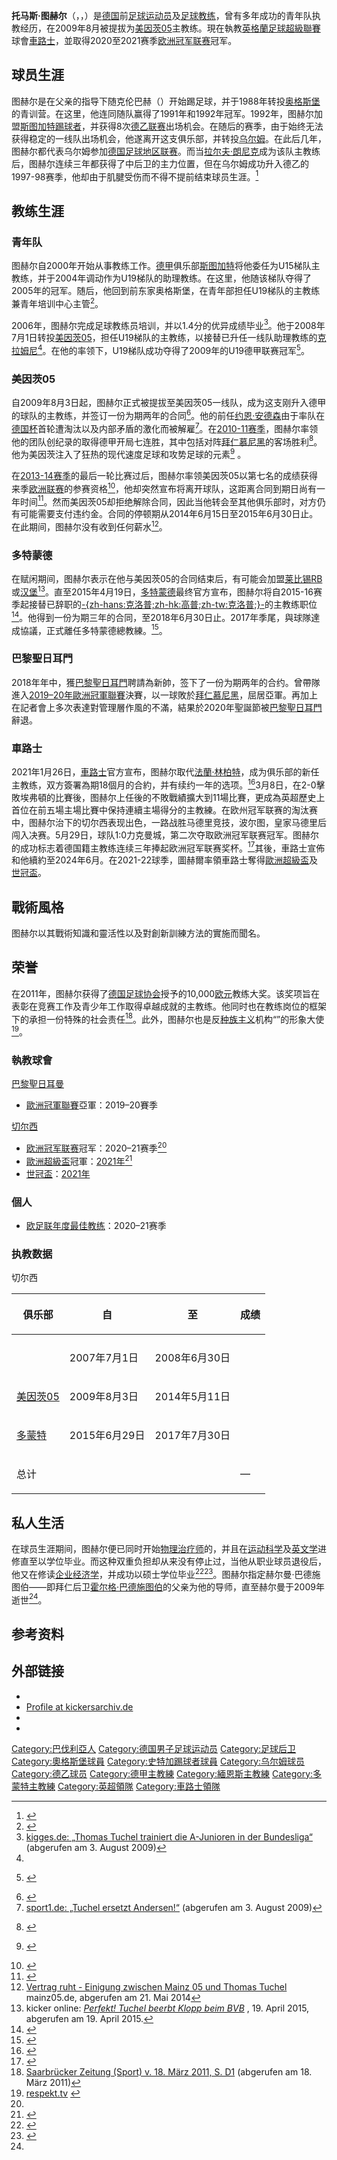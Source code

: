 {{noteTA
|G1=football|G2=uefa|G3=德甲
|1=zh-hans:托马斯; zh-hk:湯瑪士; zh-tw:托馬斯;
|2=zh-hans:图赫尔; zh-hk:杜曹; zh-tw:圖赫爾;
|3=zh-hans:霍尔格·巴德施图伯;zh-hk:霍爾加·畢斯杜巴;zh-tw:霍爾格·巴德施圖伯;
|4=zh-hans:巴德施图伯;zh-hk:畢斯杜巴;zh-tw:巴德施圖伯;
|5=zh-cn:克拉姆尼;zh-hk:基美尼;zh-tw:克拉姆尼;
|6=zh-hans:弗兰克·兰帕德;zh-hk:法蘭·林柏特;zh-tw:法蘭克·蘭帕德;
}}
{{Infobox football biography
| name = 托马斯·图赫尔<br />Thomas Tuchel
| image = 2019-07-17 SG Dynamo Dresden vs. Paris Saint-Germain by Sandro Halank–175.jpg
| fullname = {{lang|de|Thomas Tuchel}}
| birth_date = {{birth date and age|1973|8|29|df=y}}
| birth_place = {{FRG}}[[克伦巴赫_(巴伐利亚)|克伦巴赫]]
| height = {{height|m=1.92}}
| currentclub = [[車路士|車路士]]（領隊）
| position = [[後衛_(足球)|后卫]]
| youthyears1 = 1979–1988
| youthclubs1 = TSV克伦巴赫
| youthyears2 = 1988–1992
| youthclubs2 = [[奥格斯堡足球俱乐部|奥格斯堡]]
| years1 = 1992–1993
| clubs1 = [[斯图加特踢球者|斯图加特踢球者]]
| caps1  = 8
| goals1 = 0
| years2 = 1994–1998
| clubs2 = [[乌尔姆足球俱乐部|乌尔姆]]
| caps2  = 69
| goals2 = 3
| totalcaps = 77
| totalgoals = 3
| manageryears1 = 2007-2008
| managerclubs1 = {{link-en|奥格斯堡二队|FC Augsburg II}}
| manageryears2 = 2009–2014
| managerclubs2 = [[美因茨05|美因茨05]]
| manageryears3 =  2015–2017
| managerclubs3 =  [[多特蒙德足球俱乐部|多特蒙德]]
| manageryears4 =  2018–2020
| managerclubs4 =  [[巴黎聖日耳門|巴黎聖日耳門]]
| manageryears5 =  2021–
| managerclubs5 =  [[車路士|車路士]]
}}
'''托马斯·图赫尔'''（{{lang-de|'''Thomas Tuchel'''}}，{{IPA-de|ˈtʰoːmas  ˈtʊxəl}}，{{bd|1973年|8月29日|catIdx=Tuchel, Thomas}}）是[[德国|德国]]前[[足球员|足球运动员]]及[[足球教练|足球教练]]，曾有多年成功的青年队执教经历，在2009年8月被提拔为[[美因茨05|美因茨05]]主教练。現在執教[[英格蘭足球超級聯賽|英格蘭足球超級聯賽]]球會[[車路士|車路士]]，並取得2020至2021赛季[[欧洲冠军联赛|欧洲冠军联赛]]冠军。

==球员生涯==
图赫尔是在父亲的指导下随克伦巴赫（{{lang|de|TSV Krumbach}}）开始踢足球，并于1988年转投[[奥格斯堡足球俱乐部|奥格斯堡]]的青训营。在这里，他连同{{link-de|哈拉德·格弗赖特|Harald Gfreiter}}随队赢得了1991年和1992年{{link-de|德国青年俱乐部杯|DFB-Junioren-Vereinspokal}}冠军。1992年，图赫尔加盟[[斯图加特踢球者|斯图加特踢球者]]，并获得8次[[德乙联赛|德乙联赛]]出场机会。在随后的赛季，由于始终无法获得稳定的一线队出场机会，他遂离开这支{{link-de|德格洛赫|Degerloch}}俱乐部，并转投[[乌尔姆足球俱乐部|乌尔姆]]。在此后几年，图赫尔都代表乌尔姆参加[[德国足球地区联赛|德国足球地区联赛]]。而当[[拉尔夫·朗尼克|拉尔夫·朗尼克]]成为该队主教练后，图赫尔连续三年都获得了中后卫的主力位置，但在乌尔姆成功升入德乙的1997-98赛季，他却由于肌腱受伤而不得不提前结束球员生涯。<ref>{{cite web|title=Thomas Tuchel|url=http://www.kickersarchiv.de/pmwiki.php/Main/TuchelThomas|publisher=Das Kikersarchiv|accessdate=2015-06-01|archive-date=2021-01-08|archive-url=https://web.archive.org/web/20210108115717/http://www.kickersarchiv.de/pmwiki.php/Main/TuchelThomas|dead-url=no}}</ref>

==教练生涯==
===青年队===
图赫尔自2000年开始从事教练工作。[[德甲|德甲]]俱乐部[[斯图加特足球俱乐部|斯图加特]]将他委任为U15梯队主教练，并于2004年调动作为U19梯队的助理教练。在这里，他随该梯队夺得了2005年的{{link-de|U19德甲联赛|U-19-Bundesliga}}冠军。随后，他回到前东家奥格斯堡，在青年部担任U19梯队的主教练兼青年培训中心主管<ref>{{cite web | url = http://www.bild.de/sport/fussball/thomas-tuchel/mainz-hat-wieder-einen-juergen-klopp-9506552.bild.html | title = Mainz hat wieder einen Klopp | publisher = bild.de | date = 2009-08-25 | accessdate = 2013-12-25 | archive-date = 2013-12-26 | archive-url = https://web.archive.org/web/20131226164004/http://www.bild.de/sport/fussball/thomas-tuchel/mainz-hat-wieder-einen-juergen-klopp-9506552.bild.html | dead-url = no }}</ref>。

2006年，图赫尔完成足球教练员培训，并以1.4分的优异成绩毕业<ref name="kigges">[http://www.kigges.de/index.php?option=com_content&task=view&id=2361&Itemid=172 kigges.de: „Thomas Tuchel trainiert die A-Junioren in der Bundesliga“] (abgerufen am 3. August 2009)</ref>。他于2008年7月1日转投[[美因茨05|美因茨05]]，担任U19梯队的主教练，以接替已升任一线队助理教练的[[尤尔根·克拉姆尼|克拉姆尼]]<ref name="kigges"/>。在他的率领下，U19梯队成功夺得了2009年的U19德甲联赛冠军<ref name="fr-online-3043532">{{Internetquelle | url=http://www.fr-online.de/region/a-jugend-fsv-mainz-05-die-zuckersuesse-zukunft-von-mainz-05,1473444,3043532.html | titel=A-Jugend FSV Mainz 05: Die zuckersüße Zukunft von Mainz 05 | autor=Dimitri Taube | werk=Frankfurter Rundschau | datum=2009-06-29 | zugriff=2014-12-19 }} {{Wayback|url=http://www.fr-online.de/region/a-jugend-fsv-mainz-05-die-zuckersuesse-zukunft-von-mainz-05,1473444,3043532.html |date=20160304105221 }}</ref>。

===美因茨05===
自2009年8月3日起，图赫尔正式被提拔至美因茨05一线队，成为这支刚升入德甲的球队的主教练，并签订一份为期两年的合同<ref name=mainzjob>{{cite news|title=Thomas Tuchel übernimmt|url=http://www.kicker.de/news/fussball/bundesliga/startseite/512285/artikel_thomas-tuchel-uebernimmt.html|accessdate=2013-01-29|newspaper=kicker|date=2009-08-03|archive-date=2019-05-26|archive-url=https://web.archive.org/web/20190526063632/https://www.kicker.de/news/fussball/bundesliga/startseite/512285/artikel_Thomas-Tuchel-uebernimmt.html|dead-url=no}}</ref>。他的前任[[约恩·安德森|约恩·安德森]]由于率队在[[德国杯|德国杯]]首轮遭淘汰以及内部矛盾的激化而被解雇<ref>[http://www.sport1.de/de/fussball/fussball_bundesliga/artikel_136184.html sport1.de: „Tuchel ersetzt Andersen!“] {{Wayback|url=http://www.sport1.de/de/fussball/fussball_bundesliga/artikel_136184.html |date=20200629092929 }} (abgerufen am 3. August 2009)</ref>。在[[2010年至2011年德國足球甲級聯賽|2010-11赛季]]，图赫尔率领他的团队创纪录的取得德甲开局七连胜，其中包括对阵[[拜仁慕尼黑|拜仁慕尼黑]]的客场胜利<ref name="welt-10033961">{{Internetquelle | url=http://www.welt.de/sport/fussball/bundesliga/1-fsv-mainz/article10033961/Startrekord-Magische-Mainzer-schreiben-Geschichte.html | titel=Startrekord – Magische Mainzer schreiben Geschichte | autor= | werk=Die Welt | datum=2010-10-02 | zugriff=2014-12-19 }} {{Wayback|url=http://www.welt.de/sport/fussball/bundesliga/1-fsv-mainz/article10033961/Startrekord-Magische-Mainzer-schreiben-Geschichte.html |date=20161201085454 }}</ref>。他为美因茨注入了狂热的现代速度足球和攻势足球的元素<ref name="kicker-604222">{{Internetquelle | url=http://www.kicker.de/news/fussball/bundesliga/startseite/604222/artikel_tuchel-vor-dem-absprung.html | titel=Sabbatjahr? Tuchel auf den Spuren Guardiolas - Bundesliga | autor= | werk=Kicker-Sportmagazin | datum=2014-05-10 | zugriff=2014-12-19 }} {{Wayback|url=http://www.kicker.de/news/fussball/bundesliga/startseite/604222/artikel_tuchel-vor-dem-absprung.html |date=20190220002752 }}</ref> 。

在[[2013年至2014年德国足球甲级联赛|2013-14赛季]]的最后一轮比赛过后，图赫尔率领美因茨05以第七名的成绩获得来季[[欧洲联赛|欧洲联赛]]的参赛资格<ref>{{cite news|title=Thomas Tuchel leaving Mainz 05|url=http://www.dw.de/thomas-tuchel-leaving-mainz-05/a-17628183|accessdate=2014-05-11|newspaper=Deutsche Welle|date=2014-05-11|archive-date=2015-02-16|archive-url=https://web.archive.org/web/20150216003417/http://www.dw.de/thomas-tuchel-leaving-mainz-05/a-17628183|dead-url=no}}</ref>，他却突然宣布将离开球队，这距离合同到期日尚有一年时间<ref name="Verwirrspiel um Tuchel löst sich auf">{{cite news|last=Hummel|first=Thomas|title=Verwirrspiel um Tuchel löst sich auf|url=http://www.sueddeutsche.de/sport/trainer-von-mainz-verwirrspiel-um-tuchel-loest-sich-auf-1.1958708|accessdate=2014-05-11|newspaper=Süddeutsche Zeitung|date=2014-05-11|archive-date=2020-11-11|archive-url=https://web.archive.org/web/20201111235020/https://www.sueddeutsche.de/sport/trainer-von-mainz-verwirrspiel-um-tuchel-loest-sich-auf-1.1958708|dead-url=no}}</ref>。然而美因茨05却拒绝解除合同，因此当他转会至其他俱乐部时，对方仍有可能需要支付违约金。合同的停顿期从2014年6月15日至2015年6月30日止。在此期间，图赫尔没有收到任何薪水<ref>[http://www.mainz05.de/mainz05/de/aktuell/news/news-detail/article/vertrag-ruht.html Vertrag ruht - Einigung zwischen Mainz 05 und Thomas Tuchel] {{webarchive|url=https://web.archive.org/web/20150705232147/http://www.mainz05.de/mainz05/de/aktuell/news/news-detail/article/vertrag-ruht.html |date=2015-07-05 }} mainz05.de, abgerufen am 21. Mai 2014</ref>。

===多特蒙德===
在赋闲期间，图赫尔表示在他与美因茨05的合同结束后，有可能会加盟[[莱比锡RB|莱比锡RB]]或[[汉堡|汉堡]]<ref>kicker online: [http://www.kicker.de/news/fussball/bundesliga/startseite/625313/artikel_perfekt-tuchel-beerbt-klopp-beim-bvb.html ''Perfekt! Tuchel beerbt Klopp beim BVB''] {{Wayback|url=http://www.kicker.de/news/fussball/bundesliga/startseite/625313/artikel_perfekt-tuchel-beerbt-klopp-beim-bvb.html |date=20190327224642 }}, 19. April 2015, abgerufen am 19. April 2015.</ref>。直至2015年4月19日，[[多特蒙德足球俱乐部|多特蒙德]]最终官方宣布，图赫尔将自2015-16赛季起接替已辞职的[[尤尔根·克洛普|-{zh-hans:克洛普;zh-hk:高普;zh-tw:克洛普;}-]]的主教练职位<ref>{{cite news|title=Borussia Dortmund: Thomas Tuchel to replace Jurgen Klopp|url=http://www.bbc.com/sport/0/football/32372080|accessdate=2015-04-20|publisher=BBC Sport|date=2015-04-19|archive-date=2015-09-24|archive-url=https://web.archive.org/web/20150924223109/http://www.bbc.com/sport/0/football/32372080|dead-url=no}}</ref>。他得到一份为期三年的合同，至2018年6月30日止。2017年季尾，與球隊達成協議，正式離任多特蒙德總教練。<ref>{{cite web|publisher=Borussia Dortmund:|url=http://www.bvb.de/News/Uebersicht/Borussia-Dortmund-verpflichtet-Thomas-Tuchel|title=Borussia Dortmund verpflichtet Thomas Tuchel|date=2015-04-19|accessdate=2015-04-19|archive-date=2020-12-02|archive-url=https://web.archive.org/web/20201202131235/https://www.bvb.de/News/Uebersicht/Borussia-Dortmund-verpflichtet-Thomas-Tuchel/|dead-url=no}}</ref>。

===巴黎聖日耳門===
2018年年中，獲[[巴黎聖日耳門|巴黎聖日耳門]]聘請為新帥，签下了一份为期两年的合约。曾帶隊進入[[2019–20年歐洲冠軍聯賽|2019–20年歐洲冠軍聯賽]]決賽，以一球敗於[[拜仁慕尼黑|拜仁慕尼黑]]，屈居亞軍。再加上在記者會上多次表達對管理層作風的不滿，結果於2020年聖誕節被[[巴黎聖日耳門|巴黎聖日耳門]]辭退。

=== 車路士 ===
2021年1月26日，[[切尔西足球俱乐部|車路士]]官方宣布，图赫尔取代[[法蘭·林柏特|法蘭·林柏特]]，成为俱乐部的新任主教练，双方簽署為期18個月的合約，并有续约一年的选项。<ref>{{cite web|publisher=Chelsea FC:|url=https://www.chelseafc.com/en/news/2021/01/26/tuchel-joins-chelsea|title=TUCHEL JOINS CHELSEA|date=2021-01-26|accessdate=2021-01-26|archive-date=2021-01-26|archive-url=https://web.archive.org/web/20210126190548/https://www.chelseafc.com/en/news/2021/01/26/tuchel-joins-chelsea|dead-url=no}}</ref>3月8日，在2-0擊敗埃弗頓的比賽後，图赫尔上任後的不敗戰績擴大到11場比賽，更成為英超歷史上首位在前五場主場比賽中保持連續主場得分的主教練。在欧州冠军联赛的淘汰赛中，图赫尔治下的切尔西表现出色，一路战胜马德里竞技，波尔图，皇家马德里后闯入决赛。5月29日，球队1:0力克曼城，第二次夺取欧洲冠军联赛冠军。图赫尔的成功标志着德国籍主教练连续三年捧起欧洲冠军联赛奖杯。<ref name="冠軍">{{cite web|url=https://www.881903.com/news/sports/2393728/%E6%AD%90%E8%81%AF%E6%B1%BA%E8%B3%BD%EF%BD%9C%E8%BB%8A%E8%B7%AF%E5%A3%AB%E4%B8%80%E7%90%83%E5%8A%9B%E5%85%8B%E6%9B%BC%E5%9F%8E-%E7%AC%AC%E4%BA%8C%E6%AC%A1%E6%8D%A7%E8%B5%B0%E6%AD%90%E8%81%AF|title=歐聯決賽 車路士一球力克曼城　第二次捧走歐聯|website=商業電台|accessdate=2021-05-30|archive-date=2021-06-02|archive-url=https://web.archive.org/web/20210602212240/https://www.881903.com/news/sports/2393728/%E6%AD%90%E8%81%AF%E6%B1%BA%E8%B3%BD%EF%BD%9C%E8%BB%8A%E8%B7%AF%E5%A3%AB%E4%B8%80%E7%90%83%E5%8A%9B%E5%85%8B%E6%9B%BC%E5%9F%8E-%E7%AC%AC%E4%BA%8C%E6%AC%A1%E6%8D%A7%E8%B5%B0%E6%AD%90%E8%81%AF|dead-url=no}}</ref>其後，車路士宣佈和他續約至2024年6月。在2021-22球季，圖赫爾率領車路士奪得[[歐洲超級盃|歐洲超級盃]]及[[世界冠軍球會盃|世冠盃]]。

==戰術風格==
图赫尔以其戰術知識和靈活性以及對創新訓練方法的實施而聞名。

==荣誉==
在2011年，图赫尔获得了[[德国足球协会|德国足球协会]]授予的10,000[[欧元|欧元]]教练大奖。该奖项旨在表彰在竞赛工作及青少年工作取得卓越成就的主教练。他同时也在教练岗位的框架下的承担一份特殊的社会责任<ref>[http://sz.sol.de/v2_reader/index.php Saarbrücker Zeitung (Sport) v. 18. März 2011, S. D1] {{webarchive|url=https://web.archive.org/web/20100430004406/http://sz.sol.de/v2_reader/index.php |date=2010-04-30 }} (abgerufen am 18. März 2011)</ref>。此外，图赫尔也是反[[种族主义|种族主义]]机构“{{link-de|尊重！没有种族主义的地位|Respekt! Kein Platz für Rassismus}}”的形象大使<ref>[http://www.respekt.tv/botschafter/sport/thomas-tuchel/ respekt.tv] {{webarchive|url=https://web.archive.org/web/20151222132930/http://www.respekt.tv/botschafter/sport/thomas-tuchel/ |date=2015-12-22 }}</ref>。

=== 執教球會 ===
;{{flagicon|FRA}} [[巴黎聖日耳曼足球俱樂部|巴黎聖日耳曼]]
* [[歐洲冠軍聯賽|歐洲冠軍聯賽]]亞軍：2019–20賽季
;{{flagicon|ENG}} [[切尔西足球俱乐部|切尔西]]
* [[欧洲冠军联赛|欧洲冠军联赛]]冠军：2020–21赛季<ref name="冠軍"/>
* [[歐洲超級盃|歐洲超級盃]]冠軍：[[2021年歐洲超級盃|2021年]]<ref>{{cite web|url=https://hk.on.cc/hk/bkn/cnt/sport/20210812/bkn-20210812080029744-0812_00882_001.html|title=杜曹神調動！車路士贏維拉利爾奪歐超盃|website=東網|date=2021-08-12|access-date=2021-08-12|archive-date=2021-12-25|archive-url=https://web.archive.org/web/20211225033152/https://hk.on.cc/hk/bkn/cnt/sport/20210812/bkn-20210812080029744-0812_00882_001.html|dead-url=no}}</ref>
* [[世界冠軍球會盃|世冠盃]]：[[2021年國際足協世界冠軍球會盃|2021年]]
=== 個人 ===
* [[欧洲足联俱乐部足球奖|欧足联年度最佳教练]]：2020–21赛季

===执教数据===
{{updated|2017年5月}}

切尔西

{| class="wikitable" style="text-align: center"
|-
!rowspan="2"| 俱乐部
!rowspan="2"| 自
!rowspan="2"| 至
!colspan="9"|成绩
|-
!{{Tooltip|场|执教场次}}
!{{Tooltip|胜|胜场}}
!{{Tooltip|平|平场}}
!{{Tooltip|负|负场}}
!{{Tooltip|得球|得球}}
!{{Tooltip|失球|失球}}
!{{Tooltip|球差|得失球差}}
!{{Tooltip|胜%|胜率}}
!{{Tooltip|注|注释}}
|-
|{{link-en|奥格斯堡二队|FC Augsburg II}}||2007年7月1日||2008年6月30日
{{WDL|34|20|8|6|for=80|against=45|diff=yes}}
|
|-
|[[美因茨05|美因茨05]]||2009年8月3日||2014年5月11日
{{WDL|182|72|46|64|for=248|against=288|diff=yes}}
|
|-
|[[多蒙特足球會|多蒙特]]||2015年6月29日||2017年7月30日
{{WDL|108|68|23|17|for=245|against=113|diff=yes}}
|
|-
! colspan="3"| 总计
{{WDLtot|324|160|77|87|for=573|against=446|diff=yes}}
!—
|}

==私人生活==
在球员生涯期间，图赫尔便已同时开始[[物理治疗师|物理治疗师]]的{{link-de|职业培训|Berufsausbildung}}，并且在[[运动科学|运动科学]]及[[英文系|英文学]]进修直至以{{link-de|准硕士|Diplom-Vorprüfung}}学位毕业。而这种双重负担却从来没有停止过，当他从职业球员退役后，他又在{{link-de|斯图加特巴登-符腾堡联合大学|Duale Hochschule Baden-Württemberg Stuttgart}}修读[[企业经济学|企业经济学]]，并成功以硕士学位毕业<ref name="spox">{{Cite web |url=http://www.spox.com/de/sport/fussball/bundesliga/0909/Artikel/thomas-tuchel-hermann-badstuber-fsv-mainz-05.html |title=spox.com (21. September 2009): Thomas Tuchel im Interview – „Sein Tod ist ein furchtbarer Verlust“ |access-date=2015-06-01 |archive-date=2020-12-03 |archive-url=https://web.archive.org/web/20201203180923/https://www.spox.com/de/sport/fussball/bundesliga/0909/Artikel/thomas-tuchel-hermann-badstuber-fsv-mainz-05.html |dead-url=no }}</ref><ref>{{Cite web |url=http://www.fr-online.de/mainz-05/mainz-coach-tuchel-im-interview--ich-war-kein-einfacher-spieler-,1473452,2965466.html |title=''"Ich war kein einfacher Spieler"'' |access-date=2015-06-01 |archive-date=2016-10-22 |archive-url=https://web.archive.org/web/20161022013601/http://www.fr-online.de/mainz-05/mainz-coach-tuchel-im-interview--ich-war-kein-einfacher-spieler-,1473452,2965466.html |dead-url=no }}</ref>。图赫尔指定赫尔曼·巴德施图伯——即拜仁后卫[[霍尔格·巴德施图伯|霍尔格·巴德施图伯]]的父亲为他的导师，直至赫尔曼于2009年逝世<ref name="spox"/>。

==参考资料==
{{reflist|2}}

== 外部链接 ==
*{{Commonscatinline}}
*[http://www.kickersarchiv.de/pmwiki.php/Main/TuchelThomas Profile at kickersarchiv.de] {{Wayback|url=http://www.kickersarchiv.de/pmwiki.php/Main/TuchelThomas |date=20210108115717 }} {{in lang|de}}
*{{WorldFootball.net|thomas-tuchel}}
*{{Fussballdaten|tuchelthomas}}

{{切尔西球员名单}}
{{車路士領隊}}
{{德國足球年度最佳教練}}
{{國際足協最佳男子教練獎}}

{{DEFAULTSORT:Tuchel, Thomas}}
[[Category:巴伐利亞人|Category:巴伐利亞人]]
[[Category:德国男子足球运动员|Category:德国男子足球运动员]]
[[Category:足球后卫|Category:足球后卫]]
[[Category:奧格斯堡球員|Category:奧格斯堡球員]]
[[Category:史特加踢球者球員|Category:史特加踢球者球員]]
[[Category:乌尔姆球员|Category:乌尔姆球员]]
[[Category:德乙球员|Category:德乙球员]]
[[Category:德甲主教練|Category:德甲主教練]]
[[Category:緬恩斯主教練|Category:緬恩斯主教練]]
[[Category:多蒙特主教練|Category:多蒙特主教練]]
[[Category:英超領隊|Category:英超領隊]]
[[Category:車路士領隊|Category:車路士領隊]]
